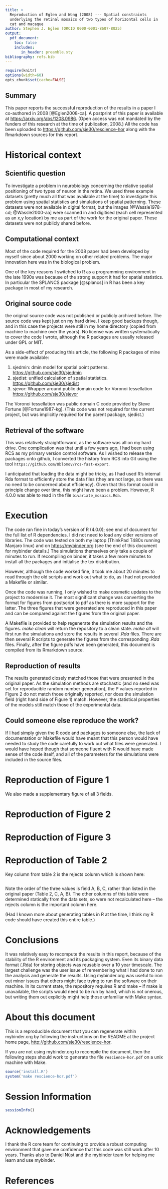 ```yaml
---
title: >
  Reproduction of Eglen and Wong (2008) --- Spatial constraints
  underlying the retinal mosaics of two types of horizontal cells in
  cat and macaque
author: Stephen J. Eglen (ORCID 0000-0001-8607-8025)
output:
  pdf_document:
    toc: false
    includes:
       in_header: preamble.sty
bibliography: refs.bib
---
```


```r
require(knitr)
options(width=60)
opts_chunk$set(cache=FALSE)
```

## Summary

This paper reports the successful reproduction of the results in a
paper I co-authored in 2008 [@Eglen2008-ca].  A postprint of this
paper is available at <https://arxiv.org/abs/1208.0986>.  (Open access
was not mandated by the funders of this research at the time of
publication, 2008.)  All the code has been uploaded to
<https://github.com/sje30/rescience-hor> along with the Rmarkdown
sources for this report.


<!-- <https://github.com/ReScience/ten-years/blob/master/author-guidelines.md> -->

# Historical context

## Scientific question

To investigate a problem in neurobiology concerning the relative
spatial positioning of two types of neuron in the retina.  We used
three example datasets (pretty much all that was available at the
time) to investigate this problem using spatial statistics and
simulations of spatial patterning.  These datasets were not available
in digital format, but the images [@Wassle1978-cd; @Wassle2000-aa]
were scanned in and digitised (each cell represented as an x,y
location) by me as part of the work for the original paper.  These
datasets were not publicly shared before.


## Computational context

Most of the code required for the 2008 paper had been developed by
myself since about 2000 working on other related problems.  The major
innovation here was in the biological problem.

One of the key reasons I switched to R as a programming environment in
the late 1990s was because of the strong support it had for spatial
statistics.  In particular the SPLANCS package [@splancs] in R has
been a key package in most of my research.

## Original source code

the original source code was not published or publicly archived
before.  The source code was kept just on my hard drive.  I keep good
backups though, and in this case the projects were still in my home
directory (copied from machine to machine over the years).  No license
was written systematically to cover the code I wrote, although the R
packages are usually released under GPL or MIT.

As a side-effect of producing this article, the following R packages
of mine were made available:

1. sjedmin:  dmin model for spatial point patterns.
   <https://github.com/sje30/sjedmin>
2. sjedist: unified calculation of spatial statistics.
   <https://github.com/sje30/sjedist>
3. sjevor: Wrapper around public domain code for Voronoi tessellation
   <https://github.com/sje30/sjevor>
   
The Voronoi tessellation was public domain C code provided by Steve
Fortune [@Fortune1987-kg].  (This code was not required for the current
project, but was implicitly required for the parent package, sjedist.)

## Retrieval of the software

This was relatively straightforward, as the software was all on my
hard drive.  One complication was that until a few years ago, I had
been using RCS as my primary version control software.  As I wished to
release the packages onto github, I converted the history from RCS into
Git using the tool `https://github.com/Oblomov/rcs-fast-export`.


I anticipated that loading the data might be tricky, as I had used
R's internal Rda format to efficiently store the data files (they are
not large, so there was no need to be concerned about efficiency).
Given that this format could in principle change over time, this might
have been a problem.  However, R 4.0.0 was able to read in the file
`bivariate_mosaics.Rda`.

# Execution

The code ran fine in today's version of R (4.0.0); see end of document
for the full list of R dependencies.  I did not need to load any
older versions of libraries.  The code was tested on both my laptop
(ThinkPad T480s running Manjaro linux) and on <https://mybinder.org> (see the
end of this document for mybinder details.)   The simulations
themselves only take a couple of minutes to run.  If recompiling on
binder, it takes a few more minutes to install all the packages and
initialise the tex distribution.

However, although the code worked fine, it took me about 20 minutes to
read through the old scripts and work out what to do, as I had not
provided a Makefile or similar.

Once the code was running, I only wished to make cosmetic updates to
the project to modernise it.  The most significant change was
converting the  format for figures from postscript to pdf as there is
more support for the latter.  The three figures that were generated
are reproduced in this paper and can be compared against the figures
from the original paper.

A Makefile is provided to help regenerate the simulation results and
the figures.  *make clean* will return the repository to a clean
state.  *make all* will first run the simulations and store the
results in several *.Rda* files.  There are then several R scripts to
generate the figures from the corresponding *.Rda* files.  Finally,
after the figure pdfs have been generated, this document is compiled
from its Rmarkdown source.

## Reproduction of results

The results generated closely matched those that were presented in the
original paper.  As the simulation methods are stochastic (and no seed
was set for reproducible random number generation), the P values
reported in Figure 2 do not match those originally reported, nor does
the simulation field (right hand side of Figure 1) match.  However,
the statistical properties of the models still match those of the
experimental data.

## Could someone else reproduce the work?

If I had simply given the R code and packages to someone else, the
lack of documentation or Makefile would have meant that this person
would have needed to study the code carefully to work out what files
were generated.  I would have hoped though that someone fluent with R
would have made sense of the code itself, and all of the parameters
for the simulations were included in the source files.


# Reproduction of Figure 1

\includegraphics{hor_fieldA_col.pdf}

We also made a supplementary figure of all 3 fields.

# Reproduction of Figure 2

\includegraphics{eglen_fig2_col.pdf}

# Reproduction of Figure 3

\includegraphics{eglen_fig3_col.pdf}


# Reproduction of Table 2

Key column from table 2 is the rejects column which is shown here:

```bash
```

Note the order of the three values is field A, B, C, rather than
listed in the original paper (Table 2, C, A, B).  The other columns of
this table were determined statically from the data sets, so were not
recalculated here -- the rejects column is the important column here.

(Had I known more about generating tables in R at the time, I think
my R code should have created this entire table.)


# Conclusions

It was relatively easy to recompute the results in this report,
because of the stability of the R environment and its packaging
system.  Even its binary data format (.Rda) for storing objects was
reusable over a 10 year timescale.  The largest challenge was the user
issue of remembering what I had done to run the analysis and generate
the results.  Using mybinder.org was useful to iron out minor issues
that others might face trying to run the software on their machine.
In its current state, the repository requires R and make -- if make is
unavailable, the scripts would need to be run by hand, which is not
onerous, but writing them out explicitly might help those unfamiliar
with Make syntax.


# About this document

This is a reproducible document that you can regenerate within
mybinder.org by following the instructions on the README at the
project home page, <http://github.com/sje30/rescience-hor>.

If you are not using mybinder.org to recompile the document, then the
following steps should work to generate the file `rescience-hor.pdf`
on a unix machine with Make.

```r
source('install.R')
system('make rescience-hor.pdf')
```


\clearpage
# Session Information

```r
sessionInfo()
```

# Acknowledgements

I thank the R core team for continuing to provide a robust computing
environment that gave me confidence that this code was still work
after 10 years.  Thanks also to Daniel Nüst and the mybinder team for
helping me learn and use mybinder.


\clearpage
# References

